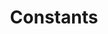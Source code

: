 ---
id: "q_php_med_015"
questionType: "MULTIPLE_CHOICE"
title: "Constants"
description: "Which function defines a constant in PHP?"
difficulty: "MEDIUM"
category: "PHP"
options:
  - "define()"
  - "const()"
  - "constant()"
  - "set_const()"
correctAnswer: 0
---